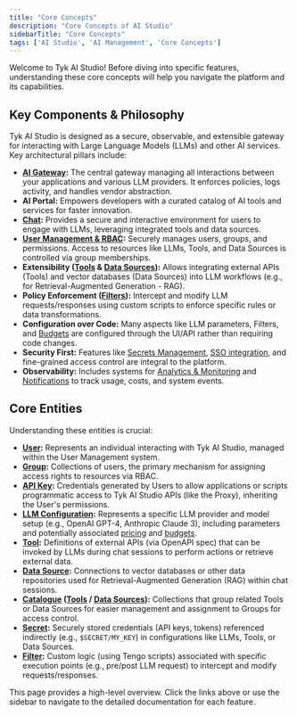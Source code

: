 ```yaml
---
title: "Core Concepts"
description: "Core Concepts of AI Studio"
sidebarTitle: "Core Concepts"
tags: ['AI Studio', 'AI Management', 'Core Concepts']
---
```


Welcome to Tyk AI Studio! Before diving into specific features, understanding these core concepts will help you navigate the platform and its capabilities.

## Key Components & Philosophy

Tyk AI Studio is designed as a secure, observable, and extensible gateway for interacting with Large Language Models (LLMs) and other AI services. Key architectural pillars include:

*   **[AI Gateway](/docsv2/nightly/ai-management/ai-studio/proxy):** The central gateway managing all interactions between your applications and various LLM providers. It enforces policies, logs activity, and handles vendor abstraction.
*   **AI Portal:** Empowers developers with a curated catalog of AI tools and services for faster innovation.
*   **[Chat](/docsv2/nightly/ai-management/ai-studio/chat-interface):** Provides a secure and interactive environment for users to engage with LLMs, leveraging integrated tools and data sources.
*   **[User Management & RBAC](/docsv2/nightly/ai-management/ai-studio/user-management):** Securely manages users, groups, and permissions. Access to resources like LLMs, Tools, and Data Sources is controlled via group memberships.
*   **Extensibility ([Tools](/docsv2/nightly/ai-management/ai-studio/tools) & [Data Sources](/docsv2/nightly/ai-management/ai-studio/datasources-rag)):** Allows integrating external APIs (Tools) and vector databases (Data Sources) into LLM workflows (e.g., for Retrieval-Augmented Generation - RAG).
*   **Policy Enforcement ([Filters](/docsv2/nightly/ai-management/ai-studio/filters)):** Intercept and modify LLM requests/responses using custom scripts to enforce specific rules or data transformations.
*   **Configuration over Code:** Many aspects like LLM parameters, Filters, and [Budgets](/docsv2/nightly/ai-management/ai-studio/budgeting) are configured through the UI/API rather than requiring code changes.
*   **Security First:** Features like [Secrets Management](/docsv2/nightly/ai-management/ai-studio/secrets), [SSO integration](/docsv2/nightly/ai-management/ai-studio/sso), and fine-grained access control are integral to the platform.
*   **Observability:** Includes systems for [Analytics & Monitoring](/docsv2/nightly/ai-management/ai-studio/analytics) and [Notifications](/docsv2/nightly/ai-management/ai-studio/notifications) to track usage, costs, and system events.

## Core Entities

Understanding these entities is crucial:

*   **[User](/docsv2/nightly/ai-management/ai-studio/user-management#core-concepts):** Represents an individual interacting with Tyk AI Studio, managed within the User Management system.
*   **[Group](/docsv2/nightly/ai-management/ai-studio/user-management#core-concepts):** Collections of users, the primary mechanism for assigning access rights to resources via RBAC.
*   **[API Key](/docsv2/nightly/ai-management/ai-studio/user-management#core-concepts):** Credentials generated by Users to allow applications or scripts programmatic access to Tyk AI Studio APIs (like the Proxy), inheriting the User's permissions.
*   **[LLM Configuration](/docsv2/nightly/ai-management/ai-studio/llm-management):** Represents a specific LLM provider and model setup (e.g., OpenAI GPT-4, Anthropic Claude 3), including parameters and potentially associated [pricing](/docsv2/nightly/ai-management/ai-studio/llm-management) and [budgets](/docsv2/nightly/ai-management/ai-studio/budgeting).
*   **[Tool](/docsv2/nightly/ai-management/ai-studio/tools):** Definitions of external APIs (via OpenAPI spec) that can be invoked by LLMs during chat sessions to perform actions or retrieve external data.
*   **[Data Source](/docsv2/nightly/ai-management/ai-studio/datasources-rag):** Connections to vector databases or other data repositories used for Retrieval-Augmented Generation (RAG) within chat sessions.
*   **[Catalogue](/docsv2/nightly/ai-management/ai-studio/tools) ([Tools](/docsv2/nightly/ai-management/ai-studio/tools) / [Data Sources](/docsv2/nightly/ai-management/ai-studio/datasources-rag)):** Collections that group related Tools or Data Sources for easier management and assignment to Groups for access control.
*   **[Secret](/docsv2/nightly/ai-management/ai-studio/secrets):** Securely stored credentials (API keys, tokens) referenced indirectly (e.g., `$SECRET/MY_KEY`) in configurations like LLMs, Tools, or Data Sources.
*   **[Filter](/docsv2/nightly/ai-management/ai-studio/filters):** Custom logic (using Tengo scripts) associated with specific execution points (e.g., pre/post LLM request) to intercept and modify requests/responses.

This page provides a high-level overview. Click the links above or use the sidebar to navigate to the detailed documentation for each feature.
